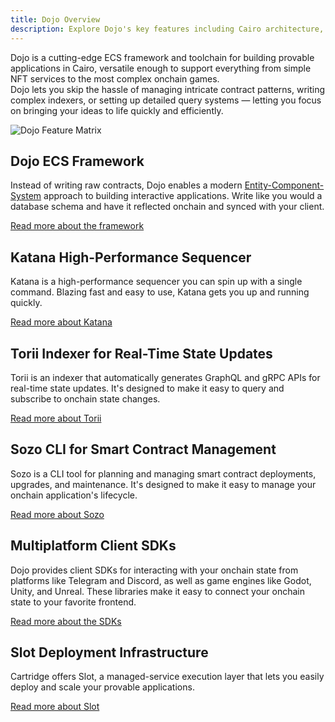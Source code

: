 ```yaml
---
title: Dojo Overview
description: Explore Dojo's key features including Cairo architecture, Katana sequencer, Torii indexer, Sozo CLI, client libraries, and deployment options.
---
```



<Dojo />

<p className="text-xl">
    Dojo is a cutting-edge ECS framework and toolchain for building provable applications in Cairo,
    versatile enough to support everything from simple NFT services to the most complex onchain games.
    <br />
    Dojo lets you skip the hassle of managing intricate contract patterns, writing complex indexers, or setting up detailed query systems —
    letting you focus on bringing your ideas to life quickly and efficiently.
</p>

![Dojo Feature Matrix](/feature-matrix.png)

## Dojo ECS Framework

Instead of writing raw contracts, Dojo enables a modern [Entity-Component-System](https://github.com/SanderMertens/ecs-faq) approach to building interactive applications.
Write like you would a database schema and have it reflected onchain and synced with your client.

[Read more about the framework](/framework)

## Katana High-Performance Sequencer

Katana is a high-performance sequencer you can spin up with a single command.
Blazing fast and easy to use, Katana gets you up and running quickly.

[Read more about Katana](/toolchain/katana)

## Torii Indexer for Real-Time State Updates

Torii is an indexer that automatically generates GraphQL and gRPC APIs for real-time state updates.
It's designed to make it easy to query and subscribe to onchain state changes.

[Read more about Torii](/toolchain/torii)

## Sozo CLI for Smart Contract Management

Sozo is a CLI tool for planning and managing smart contract deployments, upgrades, and maintenance.
It's designed to make it easy to manage your onchain application's lifecycle.

[Read more about Sozo](/toolchain/sozo)

## Multiplatform Client SDKs

Dojo provides client SDKs for interacting with your onchain state from platforms like Telegram and Discord, as well as game engines like Godot, Unity, and Unreal.
These libraries make it easy to connect your onchain state to your favorite frontend.

[Read more about the SDKs](/client/sdk)

## Slot Deployment Infrastructure

Cartridge offers Slot, a managed-service execution layer that lets you easily deploy and scale your provable applications.

[Read more about Slot](https://github.com/cartridge-gg/slot)

<div className="grid grid-cols-2 gap-8">
    <LinkCard
        title="Installation Guide"
        description="Get started in minutes."
        link="/installation"
    />
    <LinkCard
        title="Explore Dojo"
        description="Learn about the framework."
        link="/framework"
    />
</div>

